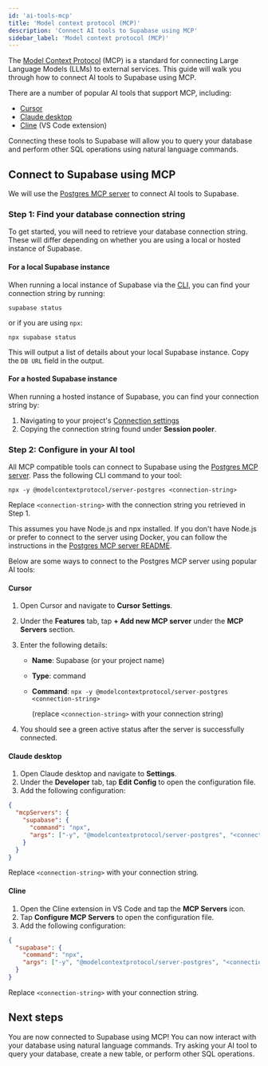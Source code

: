 ```yaml
---
id: 'ai-tools-mcp'
title: 'Model context protocol (MCP)'
description: 'Connect AI tools to Supabase using MCP'
sidebar_label: 'Model context protocol (MCP)'
---
```


The [Model Context Protocol](https://modelcontextprotocol.io/introduction) (MCP) is a standard for connecting Large Language Models (LLMs) to external services. This guide will walk you through how to connect AI tools to Supabase using MCP.

There are a number of popular AI tools that support MCP, including:

- [Cursor](https://www.cursor.com/)
- [Claude desktop](https://claude.ai/download)
- [Cline](https://github.com/cline/cline) (VS Code extension)

Connecting these tools to Supabase will allow you to query your database and perform other SQL operations using natural language commands.

## Connect to Supabase using MCP

We will use the [Postgres MCP server](https://github.com/modelcontextprotocol/servers/tree/main/src/postgres) to connect AI tools to Supabase.

### Step 1: Find your database connection string

To get started, you will need to retrieve your database connection string. These will differ depending on whether you are using a local or hosted instance of Supabase.

#### For a local Supabase instance

When running a local instance of Supabase via the [CLI](/docs/reference/cli/introduction), you can find your connection string by running:

```shell
supabase status
```

or if you are using `npx`:

```shell
npx supabase status
```

This will output a list of details about your local Supabase instance. Copy the `DB URL` field in the output.

#### For a hosted Supabase instance

When running a hosted instance of Supabase, you can find your connection string by:

1. Navigating to your project's [Connection settings](/dashboard/project/_/settings/database?showConnect=true)
1. Copying the connection string found under **Session pooler**.

### Step 2: Configure in your AI tool

All MCP compatible tools can connect to Supabase using the [Postgres MCP server](https://github.com/modelcontextprotocol/servers/tree/main/src/postgres). Pass the following CLI command to your tool:

```shell
npx -y @modelcontextprotocol/server-postgres <connection-string>
```

Replace `<connection-string>` with the connection string you retrieved in Step 1.

<Admonition type="note">

This assumes you have Node.js and npx installed. If you don't have Node.js or prefer to connect to the server using Docker, you can follow the instructions in the [Postgres MCP server README](https://github.com/modelcontextprotocol/servers/tree/main/src/postgres#docker).

</Admonition>

Below are some ways to connect to the Postgres MCP server using popular AI tools:

#### Cursor

1. Open Cursor and navigate to **Cursor Settings**.
1. Under the **Features** tab, tap **+ Add new MCP server** under the **MCP Servers** section.
1. Enter the following details:

   - **Name**: Supabase (or your project name)
   - **Type**: command
   - **Command**: `npx -y @modelcontextprotocol/server-postgres <connection-string>`

     (replace `<connection-string>` with your connection string)

1. You should see a green active status after the server is successfully connected.

#### Claude desktop

1. Open Claude desktop and navigate to **Settings**.
1. Under the **Developer** tab, tap **Edit Config** to open the configuration file.
1. Add the following configuration:

```json
{
  "mcpServers": {
    "supabase": {
      "command": "npx",
      "args": ["-y", "@modelcontextprotocol/server-postgres", "<connection-string>"]
    }
  }
}
```

Replace `<connection-string>` with your connection string.

#### Cline

1. Open the Cline extension in VS Code and tap the **MCP Servers** icon.
1. Tap **Configure MCP Servers** to open the configuration file.
1. Add the following configuration:

```json
{
  "supabase": {
    "command": "npx",
    "args": ["-y", "@modelcontextprotocol/server-postgres", "<connection-string>"]
  }
}
```

Replace `<connection-string>` with your connection string.

## Next steps

You are now connected to Supabase using MCP! You can now interact with your database using natural language commands. Try asking your AI tool to query your database, create a new table, or perform other SQL operations.
